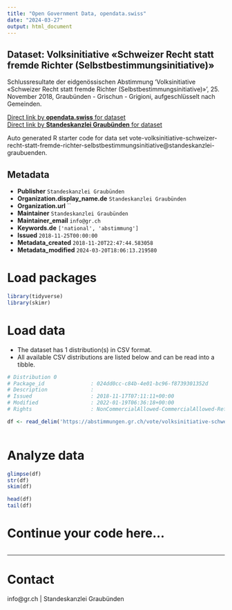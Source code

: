 ```yaml
---
title: "Open Government Data, opendata.swiss"
date: "2024-03-27"
output: html_document
---
```


## Dataset: Volksinitiative «Schweizer Recht statt fremde Richter (Selbstbestimmungsinitiative)»

Schlussresultate der eidgenössischen Abstimmung 'Volksinitiative «Schweizer Recht statt fremde Richter (Selbstbestimmungsinitiative)»', 25. November 2018, Graubünden - Grischun - Grigioni, aufgeschlüsselt nach Gemeinden.

[Direct link by **opendata.swiss** for dataset](https://opendata.swiss/de/dataset/volksinitiative-schweizer-recht-statt-fremde-richter-selbstbestimmungsinitiative1)<br>
[Direct link by **Standeskanzlei Graubünden** for dataset](https://abstimmungen.gr.ch/vote/volksinitiative-schweizer-recht-statt-fremde-richter-selbstbestimmungsinitiative/data)

Auto generated R starter code for data set vote-volksinitiative-schweizer-recht-statt-fremde-richter-selbstbestimmungsinitiative@standeskanzlei-graubuenden.

## Metadata

- **Publisher** `Standeskanzlei Graubünden`
- **Organization.display_name.de** `Standeskanzlei Graubünden`
- **Organization.url** ``
- **Maintainer** `Standeskanzlei Graubünden`
- **Maintainer_email** `info@gr.ch`
- **Keywords.de** `['national', 'abstimmung']`
- **Issued** `2018-11-25T00:00:00`
- **Metadata_created** `2018-11-20T22:47:44.583058`
- **Metadata_modified** `2024-03-20T18:06:13.219580`


# Load packages

```r

library(tidyverse)
library(skimr)

```

# Load data

-   The dataset has 1 distribution(s) in CSV format.
-   All available CSV distributions are listed below and can be read into a tibble.

```r

# Distribution 0
# Package_id               : 024dd0cc-c84b-4e01-bc96-f8739301352d
# Description              : 
# Issued                   : 2018-11-17T07:11:11+00:00
# Modified                 : 2022-01-19T06:36:18+00:00
# Rights                   : NonCommercialAllowed-CommercialAllowed-ReferenceRequired

df <- read_delim('https://abstimmungen.gr.ch/vote/volksinitiative-schweizer-recht-statt-fremde-richter-selbstbestimmungsinitiative/data-csv')



```

# Analyze data

```r

glimpse(df)
str(df)
skim(df)

head(df)
tail(df)

```

# Continue your code here...

```r

```

------------------------------------------------------------------------

# Contact

info@gr.ch | Standeskanzlei Graubünden
